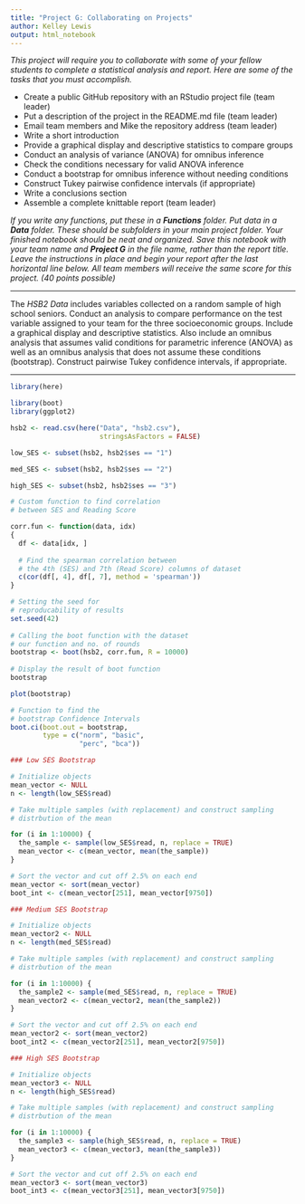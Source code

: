 ---
title: "Project G: Collaborating on Projects"
author: Kelley Lewis
output: html_notebook
---

*This project will require you to collaborate with some of your fellow students to complete a statistical analysis and report. Here are some of the tasks that you must accomplish.*

- Create a public GitHub repository with an RStudio project file (team leader)
- Put a description of the project in the README.md file (team leader)
- Email team members and Mike the repository address (team leader)
- Write a short introduction
- Provide a graphical display and descriptive statistics to compare groups
- Conduct an analysis of variance (ANOVA) for omnibus inference
- Check the conditions necessary for valid ANOVA inference
- Conduct a bootstrap for omnibus inference without needing conditions
- Construct Tukey pairwise confidence intervals (if appropriate)
- Write a conclusions section
- Assemble a complete knittable report (team leader)

*If you write any functions, put these in a **Functions** folder. Put data in a **Data** folder. These should be subfolders in your main project folder. Your finished notebook should be neat and organized. Save this notebook with your team name and **Project G** in the file name, rather than the report title. Leave the instructions in place and begin your report after the last horizontal line below. All team members will receive the same score for this project. (40 points possible)*

***

The *HSB2 Data* includes variables collected on a random sample of high school seniors. Conduct an analysis to compare performance on the test variable assigned to your team for the three socioeconomic groups. Include a graphical display and descriptive statistics. Also include an omnibus analysis that assumes valid conditions for parametric inference (ANOVA) as well as an omnibus analysis that does not assume these conditions (bootstrap). Construct pairwise Tukey confidence intervals, if appropriate.

***

```{r}
library(here)

library(boot)
library(ggplot2)

hsb2 <- read.csv(here("Data", "hsb2.csv"),
                      stringsAsFactors = FALSE)

```

```{r}
low_SES <- subset(hsb2, hsb2$ses == "1")

med_SES <- subset(hsb2, hsb2$ses == "2")

high_SES <- subset(hsb2, hsb2$ses == "3")
```

```{r include = FALSE}
# Custom function to find correlation
# between SES and Reading Score

corr.fun <- function(data, idx)
{
  df <- data[idx, ]
 
  # Find the spearman correlation between
  # the 4th (SES) and 7th (Read Score) columns of dataset
  c(cor(df[, 4], df[, 7], method = 'spearman'))
}
```

```{r include = FALSE}
# Setting the seed for
# reproducability of results
set.seed(42)
 
# Calling the boot function with the dataset
# our function and no. of rounds
bootstrap <- boot(hsb2, corr.fun, R = 10000)
 
# Display the result of boot function
bootstrap
```
```{r}
plot(bootstrap)
```
```{r include = FALSE}
# Function to find the
# bootstrap Confidence Intervals
boot.ci(boot.out = bootstrap,
        type = c("norm", "basic",
                 "perc", "bca"))
```


```{r}

### Low SES Bootstrap

# Initialize objects
mean_vector <- NULL
n <- length(low_SES$read)

# Take multiple samples (with replacement) and construct sampling
# distrbution of the mean

for (i in 1:10000) {
  the_sample <- sample(low_SES$read, n, replace = TRUE)
  mean_vector <- c(mean_vector, mean(the_sample))
}

# Sort the vector and cut off 2.5% on each end
mean_vector <- sort(mean_vector)
boot_int <- c(mean_vector[251], mean_vector[9750])

```

```{r}


### Medium SES Bootstrap

# Initialize objects
mean_vector2 <- NULL
n <- length(med_SES$read)

# Take multiple samples (with replacement) and construct sampling
# distrbution of the mean

for (i in 1:10000) {
  the_sample2 <- sample(med_SES$read, n, replace = TRUE)
  mean_vector2 <- c(mean_vector2, mean(the_sample2))
}

# Sort the vector and cut off 2.5% on each end
mean_vector2 <- sort(mean_vector2)
boot_int2 <- c(mean_vector2[251], mean_vector2[9750])

```


```{r}
### High SES Bootstrap

# Initialize objects
mean_vector3 <- NULL
n <- length(high_SES$read)

# Take multiple samples (with replacement) and construct sampling
# distrbution of the mean

for (i in 1:10000) {
  the_sample3 <- sample(high_SES$read, n, replace = TRUE)
  mean_vector3 <- c(mean_vector3, mean(the_sample3))
}

# Sort the vector and cut off 2.5% on each end
mean_vector3 <- sort(mean_vector3)
boot_int3 <- c(mean_vector3[251], mean_vector3[9750])

```


